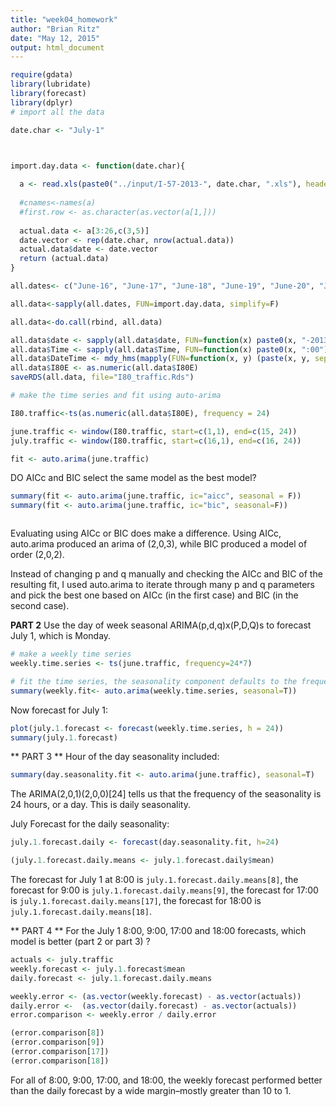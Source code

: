 ```yaml
---
title: "week04_homework"
author: "Brian Ritz"
date: "May 12, 2015"
output: html_document
---
```


```r
require(gdata)
library(lubridate)
library(forecast)
library(dplyr)
# import all the data

date.char <- "July-1"



import.day.data <- function(date.char){
    
  a <- read.xls(paste0("../input/I-57-2013-", date.char, ".xls"), header=T, skip=1, stringsAsFactors=F)
  
  #cnames<-names(a)
  #first.row <- as.character(as.vector(a[1,]))
  
  actual.data <- a[3:26,c(3,5)]
  date.vector <- rep(date.char, nrow(actual.data))
  actual.data$date <- date.vector
  return (actual.data)
}

all.dates<- c("June-16", "June-17", "June-18", "June-19", "June-20", "June-21", "June-22", "June-23", "June-24", "June-25", "June-26", "June-27", "June-28", "June-29", "June-30", "July-1")

all.data<-sapply(all.dates, FUN=import.day.data, simplify=F)

all.data<-do.call(rbind, all.data)

all.data$date <- sapply(all.data$date, FUN=function(x) paste0(x, "-2013"))
all.data$Time <- sapply(all.data$Time, FUN=function(x) paste0(x, ":00"))
all.data$DateTime <- mdy_hms(mapply(FUN=function(x, y) (paste(x, y, sep=" ")), all.data$date, all.data$Time, USE.NAMES=F), tz="America/Chicago")
all.data$I80E <- as.numeric(all.data$I80E)
saveRDS(all.data, file="I80_traffic.Rds")

```

```r
# make the time series and fit using auto-arima

I80.traffic<-ts(as.numeric(all.data$I80E), frequency = 24)

june.traffic <- window(I80.traffic, start=c(1,1), end=c(15, 24))
july.traffic <- window(I80.traffic, start=c(16,1), end=c(16, 24))

fit <- auto.arima(june.traffic)


```

DO AICc and BIC select the same model as the best model?

```r

summary(fit <- auto.arima(june.traffic, ic="aicc", seasonal = F))
summary(fit <- auto.arima(june.traffic, ic="bic", seasonal=F))



```
Evaluating using AICc or BIC does make a difference. Using AICc, auto.arima produced an arima of (2,0,3), while BIC produced a model of order (2,0,2). 

Instead of changing p and q manually and checking the AICc and BIC of the resulting fit, I used auto.arima to iterate through many p and q parameters and pick the best one based on AICc (in the first case) and BIC (in the second case). 

**PART 2**
Use the day of week seasonal ARIMA(p,d,q)x(P,D,Q)s to forecast July 1, which is Monday.

```r

# make a weekly time series
weekly.time.series <- ts(june.traffic, frequency=24*7)

# fit the time series, the seasonality component defaults to the frequency of the time series
summary(weekly.fit<- auto.arima(weekly.time.series, seasonal=T))

```

Now forecast for July 1:
```r
plot(july.1.forecast <- forecast(weekly.time.series, h = 24))
summary(july.1.forecast)
```


** PART 3 **
Hour of the day seasonality included:
```r
summary(day.seasonality.fit <- auto.arima(june.traffic), seasonal=T)
```
The ARIMA(2,0,1)(2,0,0)[24] tells us that the frequency of the seasonality is 24 hours, or a day. This is daily seasonality. 

July Forecast for the daily seasonality:
```r
july.1.forecast.daily <- forecast(day.seasonality.fit, h=24)

(july.1.forecast.daily.means <- july.1.forecast.daily$mean)

```

The forecast for July 1 at 8:00 is `july.1.forecast.daily.means[8]`, the forecast for 9:00 is `july.1.forecast.daily.means[9]`, the forecast for 17:00 is `july.1.forecast.daily.means[17]`, the forecast for 18:00 is `july.1.forecast.daily.means[18]`.


** PART 4 **
For the July 1 8:00, 9:00, 17:00 and 18:00 forecasts, which model is better (part 2 or part 3) ?

```r
actuals <- july.traffic
weekly.forecast <- july.1.forecast$mean
daily.forecast <- july.1.forecast.daily.means

weekly.error <- (as.vector(weekly.forecast) - as.vector(actuals))
daily.error <-  (as.vector(daily.forecast) - as.vector(actuals)) 
error.comparison <- weekly.error / daily.error

(error.comparison[8])
(error.comparison[9])
(error.comparison[17])
(error.comparison[18])
```

For all of 8:00, 9:00, 17:00, and 18:00, the weekly forecast performed better than the daily forecast by a wide margin--mostly greater than 10 to 1. 

